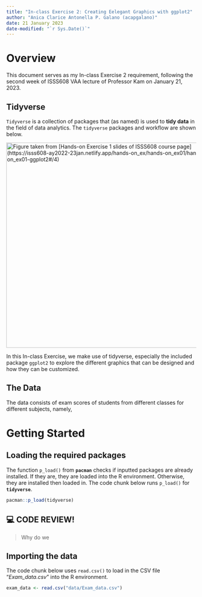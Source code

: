 ```yaml
---
title: "In-class Exercise 2: Creating Eelegant Graphics with ggplot2"
author: "Anica Clarice Antonella P. Galano (acapgalano)"
date: 21 January 2023
date-modified: "`r Sys.Date()`"
---
```


# Overview

This document serves as my In-class Exercise 2 requirement, following the second week of ISSS608 VAA lecture of Professor Kam on January 21, 2023.

## Tidyverse

`Tidyverse` is a collection of packages that (as named) is used to **tidy data** in the field of data analytics. The `tidyverse` packages and workflow are shown below.

[![Figure taken from \[Hands-on Exercise 1 slides of ISSS608 course page\](https://isss608-ay2022-23jan.netlify.app/hands-on_ex/hands-on_ex01/hands-on_ex01-ggplot2#/4)](images/image-244973283.png){fig-align="center" width="545"}](https://isss608-ay2022-23jan.netlify.app/hands-on_ex/hands-on_ex01/hands-on_ex01-ggplot2#/4)

In this In-class Exercise, we make use of tidyverse, especially the included package `ggplot2` to explore the different graphics that can be designed and how they can be customized.

## The Data

The data consists of exam scores of students from different classes for different subjects, namely,

# Getting Started

## Loading the required packages

The function `p_load()` from **`pacman`** checks if inputted packages are already installed. If they are, they are loaded into the R environment. Otherwise, they are installed then loaded in. The code chunk below runs `p_load()` for **`tidyverse`**.

```r
pacman::p_load(tidyverse)
```

::: {.callout-note icon="false"}
## 💻 CODE REVIEW!

> Why do we
:::

## Importing the data

The code chunk below uses `read.csv()` to load in the CSV file "*Exam_data.csv*" into the R environment.

```r
exam_data <- read.csv("data/Exam_data.csv")
```

## 
